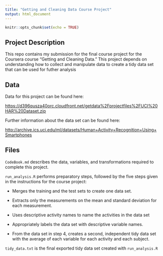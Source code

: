 ```yaml
---
title: "Getting and Cleaning Data Course Project"
output: html_document
---
```


```r
knitr::opts_chunk$set(echo = TRUE)
```

## Project Description

This repo contains my submission for the final course project for the Coursera course "Getting and Cleaning Data." This project depends on understanding how to collect and manipulate data to create a tidy data set that can be used for futher analysis

## Data

Data for this project can be found here:

<https://d396qusza40orc.cloudfront.net/getdata%2Fprojectfiles%2FUCI%20HAR%20Dataset.zip>

Further information about the data set can be found here:

<http://archive.ics.uci.edu/ml/datasets/Human+Activity+Recognition+Using+Smartphones>

## Files

`CodeBook.md` describes the data, variables, and transformations required to complete this project.


`run_analysis.R` performs preparatory steps, followed by the five steps given in the instructions for the course project:

* Merges the training and the test sets to create one data set.

* Extracts only the measurements on the mean and standard deviation for each measurement.

* Uses descriptive activity names to name the activities in the data set

* Appropriately labels the data set with descriptive variable names.

* From the data set in step 4, creates a second, independent tidy data set with the average of each variable for each activity and each subject.


`tidy_data.txt` is the final exported tidy data set created with `run_analysis.R`